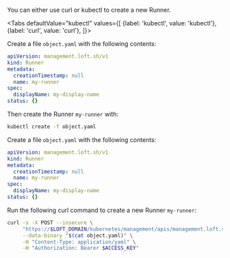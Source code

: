 

You can either use curl or kubectl to create a new Runner.

<Tabs
    defaultValue="kubectl"
    values={[
      {label: 'kubectl', value: 'kubectl'},
      {label: 'curl', value: 'curl'},
    ]}>
  <TabItem value="kubectl">


Create a file `object.yaml` with the following contents:
```yaml
apiVersion: management.loft.sh/v1
kind: Runner
metadata:
  creationTimestamp: null
  name: my-runner
spec:
  displayName: my-display-name
status: {}

```

Then create the Runner `my-runner` with:
```bash
kubectl create -f object.yaml 
```


  </TabItem>
  <TabItem value="curl">


Create a file `object.yaml` with the following contents:
```yaml
apiVersion: management.loft.sh/v1
kind: Runner
metadata:
  creationTimestamp: null
  name: my-runner
spec:
  displayName: my-display-name
status: {}

```

Run the following curl command to create a new Runner `my-runner`:
```bash
curl -s -X POST --insecure \
     "https://$LOFT_DOMAIN/kubernetes/management/apis/management.loft.sh/v1/runners" \
     --data-binary "$(cat object.yaml)" \
     -H "Content-Type: application/yaml" \
     -H "Authorization: Bearer $ACCESS_KEY"
```


  </TabItem>
</Tabs>

